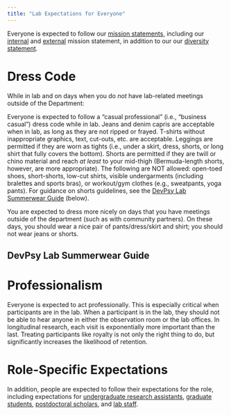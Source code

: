 ```yaml
---
title: "Lab Expectations for Everyone"
---
```


Everyone is expected to follow our [mission statements](https://devpsylab.github.io/LabWiki/manual.html#missionStatement), including our [internal](https://devpsylab.github.io/LabWiki/manual.html#missionStatement-internal) and [external](https://devpsylab.github.io/LabWiki/manual.html#missionStatement-external) mission statement, in addition to our our [diversity statement](https://devpsylab.github.io/LabWiki/manual.html#diversityStatement).

# Dress Code {#dressCode}

While in lab and on days when you do *not* have lab-related meetings outside of the Department:

Everyone is expected to follow a "casual professional" (i.e., "business casual") dress code while in lab.
Jeans and denim capris are acceptable when in lab, as long as they are not ripped or frayed.
T-shirts without inappropriate graphics, text, cut-outs, etc. are acceptable.
Leggings are permitted if they are worn as tights (i.e., under a skirt, dress, shorts, or long shirt that fully covers the bottom).
Shorts are permitted if they are twill or chino material and reach *at least* to your mid-thigh (Bermuda-length shorts, however, are more appropriate).
The following are NOT allowed: open-toed shoes, short-shorts, low-cut shirts, visible undergarments (including bralettes and sports bras), or workout/gym clothes (e.g., sweatpants, yoga pants).
For guidance on shorts guidelines, see the [DevPsy Lab Summerwear Guide](#summerwear) (below).

You are expected to dress more nicely on days that you have meetings outside of the department (such as with community partners).
On these days, you should wear a nice pair of pants/dress/skirt and shirt; you should not wear jeans or shorts.

## DevPsy Lab Summerwear Guide {#summerwear}

# Professionalism

Everyone is expected to act professionally.
This is especially critical when participants are in the lab.
When a participant is in the lab, they should not be able to hear anyone in either the observation room or the lab offices.
In longitudinal research, each visit is exponentially more important than the last.
Treating participants like royalty is not only the right thing to do, but significantly increases the likelihood of retention.

# Role-Specific Expectations

In addition, people are expected to follow their expectations for the role, including expectations for [undergraduate research assistants](https://devpsylab.github.io/LabWiki/expectations-undergradRA.html), [graduate students](https://devpsylab.github.io/LabWiki/expectations-gradStudent.html), [postdoctoral scholars](https://devpsylab.github.io/LabWiki/expectations-postdoc.html), and [lab staff](https://devpsylab.github.io/LabWiki/expectations-labStaff.html).

